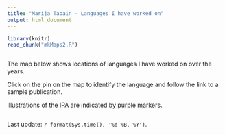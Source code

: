 ```yaml
---
title: "Marija Tabain - Languages I have worked on"
output: html_document
---
```


<!-- Global Site Tag (gtag.js) - Google Analytics -->
<script async src="https://www.googletagmanager.com/gtag/js?id=UA-100444709-2"></script>
<script>
  window.dataLayer = window.dataLayer || [];
  function gtag(){dataLayer.push(arguments);}
  gtag('js', new Date());

  gtag('config', 'UA-100444709-2');
  
</script>

```r
library(knitr)
read_chunk("mkMaps2.R")
```

```r

```
The map below shows locations of languages I have worked on over the years.

Click on the pin on the map to identify the language and follow the link to a sample publication.

Illustrations of the IPA are indicated by purple markers.

```r

```



Last update: `r format(Sys.time(), '%d %B, %Y')`.
